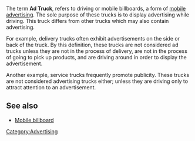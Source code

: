 {{Wikify|April 2007}}
<!-- Unsourced image removed: [[Image:Ad Truck.jpg|thumb]] -->
The term '''Ad Truck''', refers to driving or mobile billboards, a form of [[mobile advertising]]. The sole purpose of these trucks is to display advertising while driving. This truck differs from other trucks which may also contain advertising. 

For example, delivery trucks often exhibit advertisements on the side or back of the truck. By this definition, these trucks are not considered ad trucks unless they are not in the process of delivery, are not in the process of going to pick up products, and are driving around in order to display the advertisement. 

Another example, service trucks frequently promote publicity. These trucks are not considered advertising trucks either; unless they are driving only to attract attention to an advertisement.

==See also==
*[[Mobile billboard]]

[[Category:Advertising]]